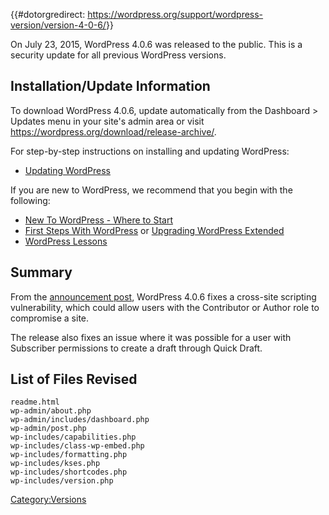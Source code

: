 {{#dotorgredirect: https://wordpress.org/support/wordpress-version/version-4-0-6/}}
{{Languages|
{{en|Version 4.0.6}}
{{ja|Version 4.0.6}}
}}

On July 23, 2015, WordPress 4.0.6 was released to the public. This is a security update for all previous WordPress versions.

== Installation/Update Information ==
To download WordPress 4.0.6, update automatically from the Dashboard > Updates menu in your site's admin area or visit https://wordpress.org/download/release-archive/.

For step-by-step instructions on installing and updating WordPress:
* [[Updating WordPress]]

If you are new to WordPress, we recommend that you begin with the following:
* [[New To WordPress - Where to Start]]
* [[First Steps With WordPress]] or [[Upgrading WordPress Extended]]
* [[WordPress Lessons]]

== Summary ==
From the [https://wordpress.org/news/2015/07/wordpress-4-2-3/ announcement post], WordPress 4.0.6 fixes a cross-site scripting vulnerability, which could allow users with the Contributor or Author role to compromise a site.

The release also fixes an issue where it was possible for a user with Subscriber permissions to create a draft through Quick Draft.

== List of Files Revised ==
<pre>
readme.html
wp-admin/about.php
wp-admin/includes/dashboard.php
wp-admin/post.php
wp-includes/capabilities.php
wp-includes/class-wp-embed.php
wp-includes/formatting.php
wp-includes/kses.php
wp-includes/shortcodes.php
wp-includes/version.php
</pre>

{{Versions}}

[[Category:Versions]]